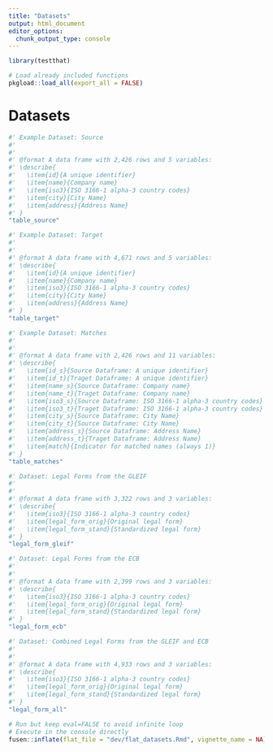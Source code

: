 ```yaml
---
title: "Datasets"
output: html_document
editor_options: 
  chunk_output_type: console
---
```


```r
library(testthat)
```

```r
# Load already included functions
pkgload::load_all(export_all = FALSE)
```

# Datasets
```r
#' Example Dataset: Source
#'
#'
#' @format A data frame with 2,426 rows and 5 variables:
#' \describe{
#'   \item{id}{A unique identifier}
#'   \item{name}{Company name}
#'   \item{iso3}{ISO 3166-1 alpha-3 country codes}
#'   \item{city}{City Name}
#'   \item{address}{Address Name}
#' }
"table_source"
```

```r
#' Example Dataset: Target
#'
#'
#' @format A data frame with 4,671 rows and 5 variables:
#' \describe{
#'   \item{id}{A unique identifier}
#'   \item{name}{Company name}
#'   \item{iso3}{ISO 3166-1 alpha-3 country codes}
#'   \item{city}{City Name}
#'   \item{address}{Address Name}
#' }
"table_target"
```

```r
#' Example Dataset: Matches
#'
#'
#' @format A data frame with 2,426 rows and 11 variables:
#' \describe{
#'   \item{id_s}{Source Dataframe: A unique identifier}
#'   \item{id_t}{Traget Dataframe: A unique identifier}
#'   \item{name_s}{Source Dataframe: Company name}
#'   \item{name_t}{Traget Dataframe: Company name}
#'   \item{iso3_s}{Source Dataframe: ISO 3166-1 alpha-3 country codes}
#'   \item{iso3_t}{Traget Dataframe: ISO 3166-1 alpha-3 country codes}
#'   \item{city_s}{Source Dataframe: City Name}
#'   \item{city_t}{Source Dataframe: City Name}
#'   \item{address_s}{Source Dataframe: Address Name}
#'   \item{address_t}{Traget Dataframe: Address Name}
#'   \item{match}{Indicator for matched names (always 1)}
#' }
"table_matches"
```

```r
#' Dataset: Legal Forms from the GLEIF
#'
#'
#' @format A data frame with 3,322 rows and 3 variables:
#' \describe{
#'   \item{iso3}{ISO 3166-1 alpha-3 country codes}
#'   \item{legal_form_orig}{Original legal form}
#'   \item{legal_form_stand}{Standardized legal form}
#' }
"legal_form_gleif"
```

```r
#' Dataset: Legal Forms from the ECB
#'
#'
#' @format A data frame with 2,399 rows and 3 variables:
#' \describe{
#'   \item{iso3}{ISO 3166-1 alpha-3 country codes}
#'   \item{legal_form_orig}{Original legal form}
#'   \item{legal_form_stand}{Standardized legal form}
#' }
"legal_form_ecb"
```

```r
#' Dataset: Combined Legal Forms from the GLEIF and ECB
#'
#'
#' @format A data frame with 4,933 rows and 3 variables:
#' \describe{
#'   \item{iso3}{ISO 3166-1 alpha-3 country codes}
#'   \item{legal_form_orig}{Original legal form}
#'   \item{legal_form_stand}{Standardized legal form}
#' }
"legal_form_all"
```


```r
# Run but keep eval=FALSE to avoid infinite loop
# Execute in the console directly
fusen::inflate(flat_file = "dev/flat_datasets.Rmd", vignette_name = NA)
```

